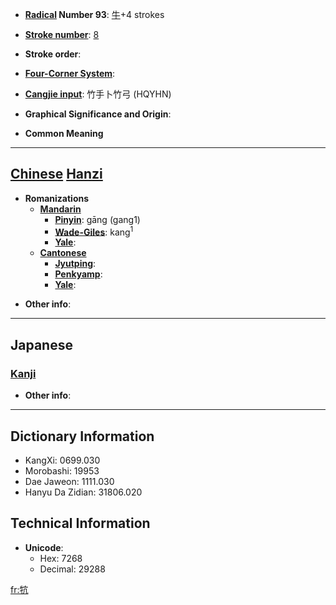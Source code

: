 * '''[[Wiktionary:Chinese radical index| Radical]] Number 93''': [[Wiktionary:Chinese radical index 牛|牛]]+4 strokes

* '''[[Wiktionary:Chinese total strokes index|Stroke number]]''': [[Wiktionary:Chinese total strokes index 8|8]]

* '''Stroke order''': 

* '''[[Wiktionary:Chinese four corner index|Four-Corner System]]''': 

* '''[[Wiktionary:Chinese Cangjie index|Cangjie input]]''': 竹手卜竹弓 (HQYHN)

* '''Graphical Significance and Origin''': 

* '''Common Meaning'''

----

== [[Chinese]] [[Hanzi]] ==

* '''Romanizations'''
** '''[[Mandarin]]'''
*** '''[[Pinyin]]''': gāng (gang1)
*** '''[[Wade-Giles]]''': kang<sup>1</sup>
*** '''[[Yale]]''': 
** '''[[Cantonese]]'''
*** '''[[Jyutping]]''':
*** '''[[Penkyamp]]''': 
*** '''[[Yale]]''': 

* '''Other info''': 

----

==Japanese==
===[[Kanji]]===
{{kanji|on readings=[[こう]] (kō), [[ちん]] (chin)|kun readings=[[おうし]] (oushi)}}

* '''Other info''':  

----

== Dictionary Information ==

* KangXi: 0699.030
* Morobashi: 19953
* Dae Jaweon: 1111.030
* Hanyu Da Zidian: 31806.020

== Technical Information ==

* '''Unicode''':
** Hex: 7268
** Decimal: 29288

[[fr:牨]]